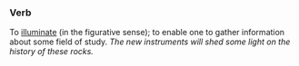 
===Verb===
To [[illuminate]] (in the figurative sense); to enable one to gather information about some field of study.  ''The new instruments will shed some light on the history of these rocks.''